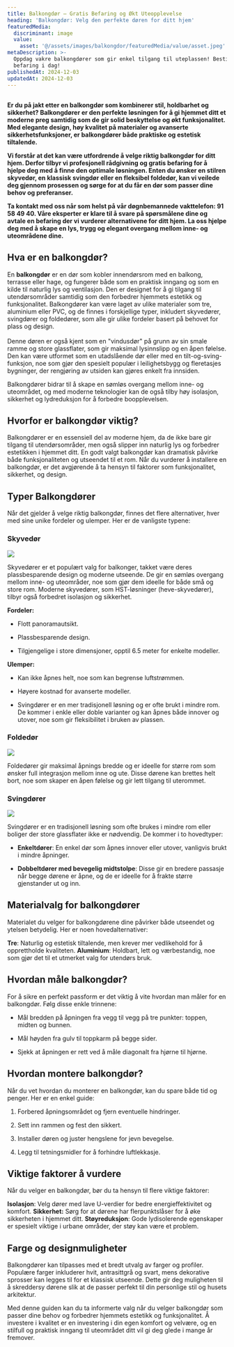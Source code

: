 ```yaml
---
title: Balkongdør – Gratis Befaring og Økt Uteopplevelse
heading: 'Balkongdør: Velg den perfekte døren for ditt hjem'
featuredMedia:
  discriminant: image
  value:
    asset: '@/assets/images/balkongdor/featuredMedia/value/asset.jpeg'
metaDescription: >-
  Oppdag vakre balkongdører som gir enkel tilgang til uteplassen! Bestill gratis
  befaring i dag!
publishedAt: 2024-12-03
updatedAt: 2024-12-03
---
```

##

**Er du på jakt etter en balkongdør som kombinerer stil, holdbarhet og sikkerhet? Balkongdører er den perfekte løsningen for å gi hjemmet ditt et moderne preg samtidig som de gir solid beskyttelse og økt funksjonalitet. Med elegante design, høy kvalitet på materialer og avanserte sikkerhetsfunksjoner, er balkongdører både praktiske og estetisk tiltalende.**

**Vi forstår at det kan være utfordrende å velge riktig balkongdør for ditt hjem. Derfor tilbyr vi profesjonell rådgivning og gratis befaring for å hjelpe deg med å finne den optimale løsningen. Enten du ønsker en stilren skyvedør, en klassisk svingdør eller en fleksibel foldedør, kan vi veilede deg gjennom prosessen og sørge for at du får en dør som passer dine behov og preferanser.**

**Ta kontakt med oss når som helst på vår døgnbemannede vakttelefon: 91 58 49 40. Våre eksperter er klare til å svare på spørsmålene dine og avtale en befaring der vi vurderer alternativene for ditt hjem. La oss hjelpe deg med å skape en lys, trygg og elegant overgang mellom inne- og uteområdene dine.**

## Hva er en balkongdør?

En **balkongdør** er en dør som kobler innendørsrom med en balkong, terrasse eller hage, og fungerer både som en praktisk inngang og som en kilde til naturlig lys og ventilasjon. Den er designet for å gi tilgang til utendørsområder samtidig som den forbedrer hjemmets estetikk og funksjonalitet. Balkongdører kan være laget av ulike materialer som tre, aluminium eller PVC, og de finnes i forskjellige typer, inkludert skyvedører, svingdører og foldedører, som alle gir ulike fordeler basert på behovet for plass og design.\
\
Denne døren er også kjent som en "vindusdør" på grunn av sin smale ramme og store glassflater, som gir maksimal lysinnslipp og en åpen følelse. Den kan være utformet som en utadslående dør eller med en tilt-og-sving-funksjon, noe som gjør den spesielt populær i leilighetsbygg og fleretasjes bygninger, der rengjøring av utsiden kan gjøres enkelt fra innsiden.

Balkongdører bidrar til å skape en sømløs overgang mellom inne- og uteområdet, og med moderne teknologier kan de også tilby høy isolasjon, sikkerhet og lydreduksjon for å forbedre boopplevelsen.

## Hvorfor er balkongdør viktig?

Balkongdører er en essensiell del av moderne hjem, da de ikke bare gir tilgang til utendørsområder, men også slipper inn naturlig lys og forbedrer estetikken i hjemmet ditt. En godt valgt balkongdør kan dramatisk påvirke både funksjonaliteten og utseendet til et rom. Når du vurderer å installere en balkongdør, er det avgjørende å ta hensyn til faktorer som funksjonalitet, sikkerhet, og design.

## Typer Balkongdører&#x20;

Når det gjelder å velge riktig balkongdør, finnes det flere alternativer, hver med sine unike fordeler og ulemper. Her er de vanligste typene:

### Skyvedør

![](@/assets/images/pages/balkongdor/Skyved%C3%B8r.png)

Skyvedører er et populært valg for balkonger, takket være deres plassbesparende design og moderne utseende. De gir en sømløs overgang mellom inne- og uteområder, noe som gjør dem ideelle for både små og store rom. Moderne skyvedører, som HST-løsninger (heve-skyvedører), tilbyr også forbedret isolasjon og sikkerhet.

**Fordeler:**

* Flott panoramautsikt.

* Plassbesparende design.&#x20;

* Tilgjengelige i store dimensjoner, opptil 6.5 meter for enkelte modeller.


**Ulemper:**

* Kan ikke åpnes helt, noe som kan begrense luftstrømmen.

* Høyere kostnad for avanserte modeller.&#x20;

* Svingdører er en mer tradisjonell løsning og er ofte brukt i mindre rom. De kommer i enkle eller doble varianter og kan åpnes både innover og utover, noe som gir fleksibilitet i bruken av plassen.

### Foldedør

![](@/assets/images/pages/balkongdor/Folded%C3%B8rer.jpg)

Foldedører gir maksimal åpnings bredde og er ideelle for større rom som ønsker full integrasjon mellom inne og ute. Disse dørene kan brettes helt bort, noe som skaper en åpen følelse og gir lett tilgang til uterommet.

### Svingdører

![](@/assets/images/pages/balkongdor/Balkongd%C3%B8r%20med%202%20%C3%A5pning.jpeg)

Svingdører er en tradisjonell løsning som ofte brukes i mindre rom eller boliger der store glassflater ikke er nødvendig. De kommer i to hovedtyper:

* **Enkeltdører**: En enkel dør som åpnes innover eller utover, vanligvis brukt i mindre åpninger.

* **Dobbeltdører med bevegelig midtstolpe**: Disse gir en bredere passasje når begge dørene er åpne, og de er ideelle for å frakte større gjenstander ut og inn.

## Materialvalg for balkongdører

Materialet du velger for balkongdørene dine påvirker både utseendet og ytelsen betydelig. Her er noen hovedalternativer:

**Tre**: Naturlig og estetisk tiltalende, men krever mer vedlikehold for å opprettholde kvaliteten.
**Aluminium**: Holdbart, lett og værbestandig, noe som gjør det til et utmerket valg for utendørs bruk.

## Hvordan måle balkongdør?&#x20;

For å sikre en perfekt passform er det viktig å vite hvordan man måler for en balkongdør. Følg disse enkle trinnene:

* Mål bredden på åpningen fra vegg til vegg på tre punkter: toppen, midten og bunnen.

* Mål høyden fra gulv til toppkarm på begge sider.&#x20;

* Sjekk at åpningen er rett ved å måle diagonalt fra hjørne til hjørne.

## Hvordan montere balkongdør?

Når du vet hvordan du monterer en balkongdør, kan du spare både tid og penger. Her er en enkel guide:

1. Forbered åpningsområdet og fjern eventuelle hindringer.

2. Sett inn rammen og fest den sikkert.

3. &#x20;Installer døren og juster hengslene for jevn bevegelse.&#x20;

4. Legg til tetningsmidler for å forhindre luftlekkasje.

## Viktige faktorer å vurdere

Når du velger en balkongdør, bør du ta hensyn til flere viktige faktorer:

**Isolasjon**: Velg dører med lave U-verdier for bedre energieffektivitet og komfort.
**Sikkerhet:** Sørg for at dørene har flerpunktslåser for å øke sikkerheten i hjemmet ditt.
**Støyreduksjon**: Gode lydisolerende egenskaper er spesielt viktige i urbane områder, der støy kan være et problem.

## Farge og designmuligheter

Balkongdører kan tilpasses med et bredt utvalg av farger og profiler. Populære farger inkluderer hvit, antrasittgrå og svart, mens dekorative sprosser kan legges til for et klassisk utseende. Dette gir deg muligheten til å skreddersy dørene slik at de passer perfekt til din personlige stil og husets arkitektur.


Med denne guiden kan du ta informerte valg når du velger balkongdør som passer dine behov og forbedrer hjemmets estetikk og funksjonalitet. Å investere i kvalitet er en investering i din egen komfort og velvære, og en stilfull og praktisk inngang til uteområdet ditt vil gi deg glede i mange år fremover.
